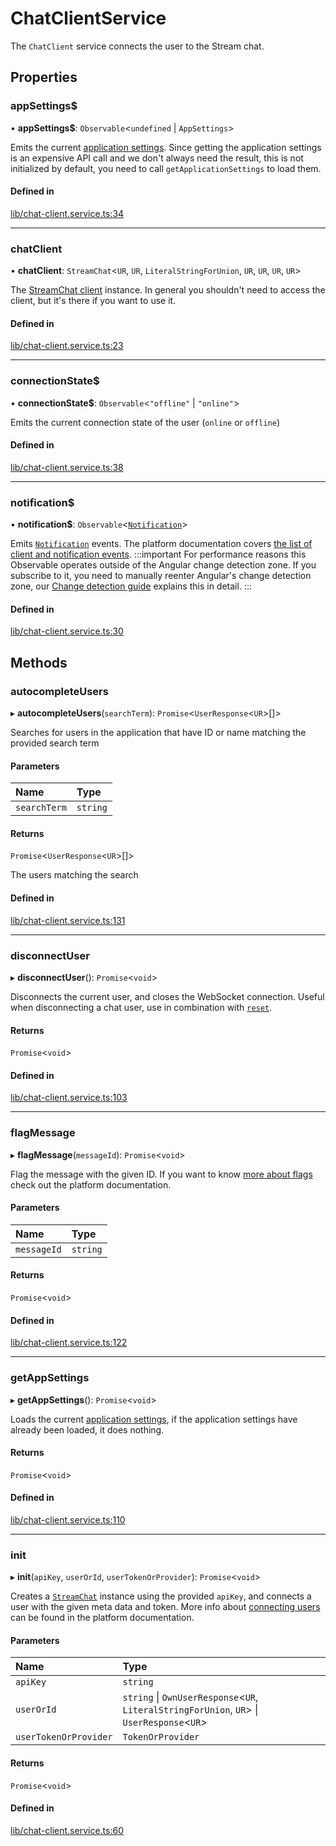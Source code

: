 # ChatClientService

The `ChatClient` service connects the user to the Stream chat.

## Properties

### appSettings$

• **appSettings$**: `Observable`<`undefined` \| `AppSettings`\>

Emits the current [application settings](https://getstream.io/chat/docs/javascript/app_setting_overview/?language=javascript). Since getting the application settings is an expensive API call and we don't always need the result, this is not initialized by default, you need to call `getApplicationSettings` to load them.

#### Defined in

[lib/chat-client.service.ts:34](https://github.com/GetStream/stream-chat-angular/blob/f888ad6/projects/stream-chat-angular/src/lib/chat-client.service.ts#L34)

___

### chatClient

• **chatClient**: `StreamChat`<`UR`, `UR`, `LiteralStringForUnion`, `UR`, `UR`, `UR`, `UR`\>

The [StreamChat client](https://github.com/GetStream/stream-chat-js/blob/master/src/client.ts) instance. In general you shouldn't need to access the client, but it's there if you want to use it.

#### Defined in

[lib/chat-client.service.ts:23](https://github.com/GetStream/stream-chat-angular/blob/f888ad6/projects/stream-chat-angular/src/lib/chat-client.service.ts#L23)

___

### connectionState$

• **connectionState$**: `Observable`<``"offline"`` \| ``"online"``\>

Emits the current connection state of the user (`online` or `offline`)

#### Defined in

[lib/chat-client.service.ts:38](https://github.com/GetStream/stream-chat-angular/blob/f888ad6/projects/stream-chat-angular/src/lib/chat-client.service.ts#L38)

___

### notification$

• **notification$**: `Observable`<[`Notification`](../modules.md#notification)\>

Emits [`Notification`](https://github.com/GetStream/stream-chat-angular/blob/master/projects/stream-chat-angular/src/lib/chat-client.service.ts) events. The platform documentation covers [the list of client and notification events](https://getstream.io/chat/docs/javascript/event_object/?language=javascript).
:::important
For performance reasons this Observable operates outside of the Angular change detection zone. If you subscribe to it, you need to manually reenter Angular's change detection zone, our [Change detection guide](../concepts/change-detection.mdx) explains this in detail.
:::

#### Defined in

[lib/chat-client.service.ts:30](https://github.com/GetStream/stream-chat-angular/blob/f888ad6/projects/stream-chat-angular/src/lib/chat-client.service.ts#L30)

## Methods

### autocompleteUsers

▸ **autocompleteUsers**(`searchTerm`): `Promise`<`UserResponse`<`UR`\>[]\>

Searches for users in the application that have ID or name matching the provided search term

#### Parameters

| Name | Type |
| :------ | :------ |
| `searchTerm` | `string` |

#### Returns

`Promise`<`UserResponse`<`UR`\>[]\>

The users matching the search

#### Defined in

[lib/chat-client.service.ts:131](https://github.com/GetStream/stream-chat-angular/blob/f888ad6/projects/stream-chat-angular/src/lib/chat-client.service.ts#L131)

___

### disconnectUser

▸ **disconnectUser**(): `Promise`<`void`\>

Disconnects the current user, and closes the WebSocket connection. Useful when disconnecting a chat user, use in combination with [`reset`](./ChannelService.mdx/#reset).

#### Returns

`Promise`<`void`\>

#### Defined in

[lib/chat-client.service.ts:103](https://github.com/GetStream/stream-chat-angular/blob/f888ad6/projects/stream-chat-angular/src/lib/chat-client.service.ts#L103)

___

### flagMessage

▸ **flagMessage**(`messageId`): `Promise`<`void`\>

Flag the message with the given ID. If you want to know [more about flags](https://getstream.io/chat/docs/javascript/moderation/?language=javascript) check out the platform documentation.

#### Parameters

| Name | Type |
| :------ | :------ |
| `messageId` | `string` |

#### Returns

`Promise`<`void`\>

#### Defined in

[lib/chat-client.service.ts:122](https://github.com/GetStream/stream-chat-angular/blob/f888ad6/projects/stream-chat-angular/src/lib/chat-client.service.ts#L122)

___

### getAppSettings

▸ **getAppSettings**(): `Promise`<`void`\>

Loads the current [application settings](https://getstream.io/chat/docs/javascript/app_setting_overview/?language=javascript), if the application settings have already been loaded, it does nothing.

#### Returns

`Promise`<`void`\>

#### Defined in

[lib/chat-client.service.ts:110](https://github.com/GetStream/stream-chat-angular/blob/f888ad6/projects/stream-chat-angular/src/lib/chat-client.service.ts#L110)

___

### init

▸ **init**(`apiKey`, `userOrId`, `userTokenOrProvider`): `Promise`<`void`\>

Creates a [`StreamChat`](https://github.com/GetStream/stream-chat-js/blob/668b3e5521339f4e14fc657834531b4c8bf8176b/src/client.ts#L124) instance using the provided `apiKey`, and connects a user with the given meta data and token. More info about [connecting users](https://getstream.io/chat/docs/javascript/init_and_users/?language=javascript) can be found in the platform documentation.

#### Parameters

| Name | Type |
| :------ | :------ |
| `apiKey` | `string` |
| `userOrId` | `string` \| `OwnUserResponse`<`UR`, `LiteralStringForUnion`, `UR`\> \| `UserResponse`<`UR`\> |
| `userTokenOrProvider` | `TokenOrProvider` |

#### Returns

`Promise`<`void`\>

#### Defined in

[lib/chat-client.service.ts:60](https://github.com/GetStream/stream-chat-angular/blob/f888ad6/projects/stream-chat-angular/src/lib/chat-client.service.ts#L60)
